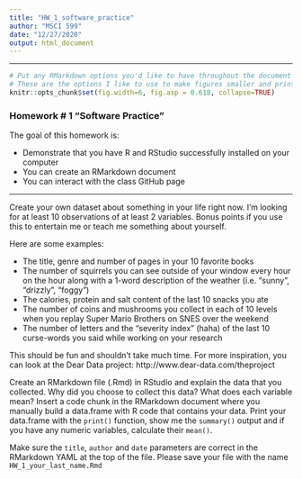 ```yaml
---
title: "HW_1_software_practice"
author: "MSCI 599"
date: "12/27/2020"
output: html_document
---
```


***

```r
# Put any RMarkdown options you'd like to have throughout the document here
# These are the options I like to use to make figures smaller and print code output right below the command:
knitr::opts_chunk$set(fig.width=6, fig.asp = 0.618, collapse=TRUE) 
```

### Homework # 1 "Software Practice"

The goal of this homework is: 

-  Demonstrate that you have R and RStudio successfully installed on your computer
-  You can create an RMarkdown document 
-  You can interact with the class GitHub page

***

Create your own dataset about something in your life right now. I'm looking for at least 10 observations of at least 2 variables. Bonus points if you use this to entertain me or teach me something about yourself. 

Here are some examples:

-  The title, genre and number of pages in your 10 favorite books
-  The number of squirrels you can see outside of your window every hour on the hour along with a 1-word description of the weather (i.e. "sunny", "drizzly", "foggy")
-  The calories, protein and salt content of the last 10 snacks you ate
-  The number of coins and mushrooms you collect in each of 10 levels when you replay Super Mario Brothers on SNES over the weekend
-  The number of letters and the "severity index" (haha) of the last 10 curse-words you said while working on your research

This should be fun and shouldn't take much time. For more inspiration, you can look at the Dear Data project: http://www.dear-data.com/theproject

Create an RMarkdown file (.Rmd) in RStudio and explain the data that you collected. Why did you choose to collect this data? What does each variable mean? Insert a code chunk in the RMarkdown document where you manually build a data.frame with R code that contains your data. Print your data.frame with the `print()` function, show me the `summary()` output and if you have any numeric variables, calculate their `mean()`.

Make sure the `title`, `author` and `date` parameters are correct in the RMarkdown YAML at the top of the file. Please save your file with the name `HW_1_your_last_name.Rmd`


